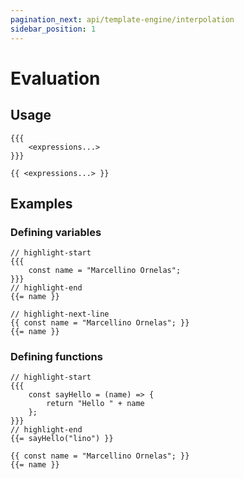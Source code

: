 ```yaml
---
pagination_next: api/template-engine/interpolation
sidebar_position: 1
---
```



# Evaluation

## Usage

<Tabs>
<TabItem value="block" label="Block">

```text
{{{
	<expressions...>
}}}
```

</TabItem>

<TabItem value="inline" label="Inline">

```text
{{ <expressions...> }}
```

</TabItem>
</Tabs>

## Examples

### Defining variables

<Tabs>
<TabItem value="block" label="Block">

<Dot>

```text
// highlight-start
{{{
	const name = "Marcellino Ornelas";
}}}
// highlight-end
{{= name }}
```

</Dot>

</TabItem>

<TabItem value="inline" label="Inline">

<Dot>

```text
// highlight-next-line
{{ const name = "Marcellino Ornelas"; }}
{{= name }}
```

</Dot>

</TabItem>
</Tabs>

### Defining functions

<Tabs>
<TabItem value="block" label="Block">

<Dot>

```text
// highlight-start
{{{
	const sayHello = (name) => {
		return "Hello " + name
	};
}}}
// highlight-end
{{= sayHello("lino") }}
```

</Dot>

</TabItem>

<TabItem value="inline" label="Inline">

<Dot>

```text
{{ const name = "Marcellino Ornelas"; }}
{{= name }}
```

</Dot>

</TabItem>
</Tabs>
